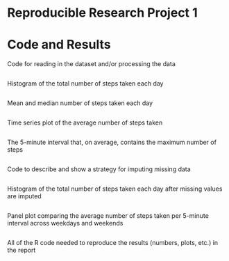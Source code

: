 Reproducible Research Project 1
=========================================

# Code and Results
Code for reading in the dataset and/or processing the data

```r

```


Histogram of the total number of steps taken each day
```r

```

Mean and median number of steps taken each day
```r

```

Time series plot of the average number of steps taken
```r

```

The 5-minute interval that, on average, contains the maximum number of steps
```r

```

Code to describe and show a strategy for imputing missing data
```r

```

Histogram of the total number of steps taken each day after missing values are imputed
```r

```

Panel plot comparing the average number of steps taken per 5-minute interval across weekdays and weekends
```r

```

All of the R code needed to reproduce the results (numbers, plots, etc.) in the report
```r

```
